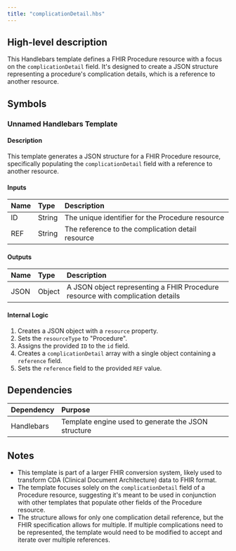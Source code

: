 ```yaml
---
title: "complicationDetail.hbs"
---
```


## High-level description
This Handlebars template defines a FHIR Procedure resource with a focus on the `complicationDetail` field. It's designed to create a JSON structure representing a procedure's complication details, which is a reference to another resource.

## Symbols

### Unnamed Handlebars Template
#### Description
This template generates a JSON structure for a FHIR Procedure resource, specifically populating the `complicationDetail` field with a reference to another resource.

#### Inputs
| Name | Type | Description |
|:-----|:-----|:------------|
| ID | String | The unique identifier for the Procedure resource |
| REF | String | The reference to the complication detail resource |

#### Outputs
| Name | Type | Description |
|:-----|:-----|:------------|
| JSON | Object | A JSON object representing a FHIR Procedure resource with complication details |

#### Internal Logic
1. Creates a JSON object with a `resource` property.
2. Sets the `resourceType` to "Procedure".
3. Assigns the provided `ID` to the `id` field.
4. Creates a `complicationDetail` array with a single object containing a `reference` field.
5. Sets the `reference` field to the provided `REF` value.

## Dependencies
| Dependency | Purpose |
|:-----------|:--------|
| Handlebars | Template engine used to generate the JSON structure |

## Notes
- This template is part of a larger FHIR conversion system, likely used to transform CDA (Clinical Document Architecture) data to FHIR format.
- The template focuses solely on the `complicationDetail` field of a Procedure resource, suggesting it's meant to be used in conjunction with other templates that populate other fields of the Procedure resource.
- The structure allows for only one complication detail reference, but the FHIR specification allows for multiple. If multiple complications need to be represented, the template would need to be modified to accept and iterate over multiple references.